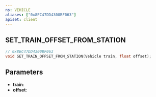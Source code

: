 ```yaml
---
ns: VEHICLE
aliases: ["0x8EC47DD4300BF063"]
apiset: client
---
```

## SET_TRAIN_OFFSET_FROM_STATION

```c
// 0x8EC47DD4300BF063
void SET_TRAIN_OFFSET_FROM_STATION(Vehicle train, float offset);
```


## Parameters
* **train**:
* **offset**: